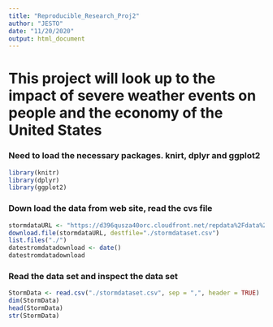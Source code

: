 ```yaml
---
title: "Reproducible_Research_Proj2"
author: "JESTO"
date: "11/20/2020"
output: html_document
---
```


This project will look up to the impact of severe weather events on people and the economy of the United States
=========================================================================================================

### Need to load the necessary packages.  knirt, dplyr and ggplot2 

```r
library(knitr)
library(dplyr)
library(ggplot2)
```

### Down load the data from web site, read the cvs file 

```r
stormdataURL <- "https://d396qusza40orc.cloudfront.net/repdata%2Fdata%2FStormData.csv.bz2"
download.file(stormdataURL, destfile="./stormdataset.csv")
list.files("./")
datestromdatadownload <- date()
datestromdatadownload
```

### Read the data set and inspect the data set
```r
StormData <- read.csv("./stormdataset.csv", sep = ",", header = TRUE)
dim(StormData)
head(StormData)
str(StormData)

```
